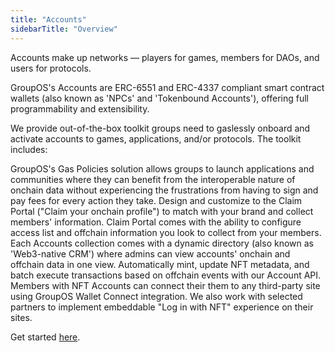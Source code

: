 ```yaml
---
title: "Accounts"
sidebarTitle: "Overview"
---
```


Accounts make up networks — players for games, members for DAOs, and users for protocols. 

GroupOS's Accounts are ERC-6551 and ERC-4337 compliant smart contract wallets (also known as 'NPCs' and 'Tokenbound Accounts'), offering full programmability and extensibility. 

We provide out-of-the-box toolkit groups need to gaslessly onboard and activate accounts to games, applications, and/or protocols. The toolkit includes:  

<CardGroup cols={1}>
  <Card title="Gasless Member Experience" icon="square-1" color="#ad72ff">
    GroupOS's Gas Policies solution allows groups to launch applications and communities where they can benefit from the interoperable nature of onchain data without experiencing the frustrations from having to sign and pay fees for every action they take.
  </Card>
  <Card title="Brandable Claim Portal" icon="square-2" color="#ad72ff">
    Design and customize to the Claim Portal ("Claim your onchain profile") to match with your brand and collect members' information. Claim Portal comes with the ability to configure access list and offchain information you look to collect from your members.
  </Card>
  <Card title="Dynamic Directory" icon="square-3" color="#ad72ff">
    Each Accounts collection comes with a dynamic directory (also known as 'Web3-native CRM') where admins can view accounts' onchain and offchain data in one view.
  </Card>
  <Card title="Automation via API" icon="square-4" color="#ad72ff">
    Automatically mint, update NFT metadata, and batch execute transactions based on offchain events with our Account API.  
  </Card>
  <Card title="Connect as NFT" icon="square-5" color="#ad72ff">
    Members with NFT Accounts can connect their them to any third-party site using GroupOS Wallet Connect integration. We also work with selected partners to implement embeddable "Log in with NFT" experience on their sites.
  </Card>
</CardGroup>


Get started [here](https://groupos.xyz/collection/new?step=general).
